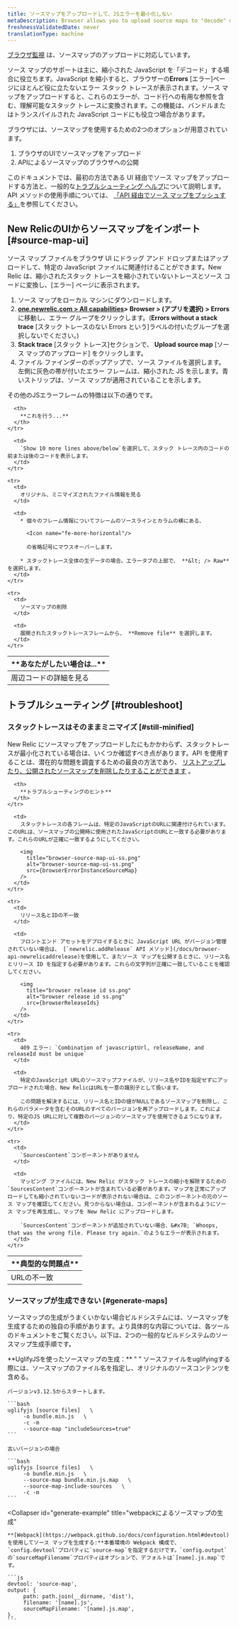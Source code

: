 ```yaml
---
title: ソースマップをアップロードして、JSエラーを最小化しない
metaDescription: Browser allows you to upload source maps to "decode" minified JavaScript; this allows you to understand your error stack traces in the browser UI.
freshnessValidatedDate: never
translationType: machine
---
```




[ブラウザ監視](/docs/browser/new-relic-browser/getting-started/introduction-new-relic-browser) は、ソースマップのアップロードに対応しています。

ソース マップのサポートは主に、縮小された JavaScript を「デコード」する場合に役立ちます。JavaScript を縮小すると、ブラウザーの**Errors** \[エラー]ページにほとんど役に立たないエラー スタック トレースが表示されます。ソース マップをアップロードすると、これらのエラーが、コード行への有用な参照を含む、理解可能なスタック トレースに変換されます。この機能は、バンドルまたはトランスパイルされた JavaScript コードにも役立つ場合があります。

ブラウザには、ソースマップを使用するための2つのオプションが用意されています。

1. ブラウザのUIでソースマップをアップロード
2. APIによるソースマップのブラウザへの公開

このドキュメントでは、最初の方法である UI 経由でソース マップをアップロードする方法と、一般的な[トラブルシューティング ヘルプ](#troubleshoot)について説明します。API メソッドの使用手順については、 [「API 経由でソース マップをプッシュする」](/docs/browser/new-relic-browser/browser-pro-features/upload-source-maps-api/)を参照してください。

## New RelicのUIからソースマップをインポート [#source-map-ui]

ソース マップ ファイルをブラウザ UI にドラッグ アンド ドロップまたはアップロードして、特定の JavaScript ファイルに関連付けることができます。New Relic は、縮小されたスタック トレースを縮小されていないトレースとソース コードに変換し、\[エラー] ページに表示されます。

1. ソース マップをローカル マシンにダウンロードします。
2. **[one.newrelic.com > All capabilities](https://one.newrelic.com/all-capabilities)> Browser > (アプリを選択) > Errors**に移動し、エラー グループをクリックします。(**Errors without a stack trace** \[スタック トレースのない Errors という]ラベルの付いたグループを選択しないでください。)
3. **Stack trace** \[スタック トレース]セクションで、 **Upload source map** \[ソース マップのアップロード] をクリックします。
4. ファイル ファインダーのポップアップで、ソース ファイルを選択します。左側に灰色の帯が付いたエラー フレームは、縮小された JS を示します。青いストリップは、ソース マップが適用されていることを示します。

その他のJSエラーフレームの特徴は以下の通りです。

<table>
  <thead>
    <tr>
      <th style={{ width: "200px" }}>
        **あなたがしたい場合は...**
      </th>

      <th>
        **これを行う...**
      </th>
    </tr>
  </thead>

  <tbody>
    <tr>
      <td>
        周辺コードの詳細を見る
      </td>

      <td>
        `Show 10 more lines above/below`を選択して、スタック トレース内のコードの前または後のコードを表示します。
      </td>
    </tr>

    <tr>
      <td>
        オリジナル、ミニマイズされたファイル情報を見る
      </td>

      <td>
        * 個々のフレーム情報についてフレームのソースラインとカラムの横にある、

          <Icon name="fe-more-horizontal"/>

          の省略記号にマウスオーバーします。

        * スタックトレース全体の生データの場合。エラータブの上部で、 **&lt; /> Raw** を選択します。
      </td>
    </tr>

    <tr>
      <td>
        ソースマップの削除
      </td>

      <td>
        展開されたスタックトレースフレームから、 **Remove file** を選択します。
      </td>
    </tr>
  </tbody>
</table>

## トラブルシューティング [#troubleshoot]

### スタックトレースはそのままミニマイズ [#still-minified]

New Relic にソースマップをアップロードしたにもかかわらず、スタックトレースが最小化されている場合は、いくつか確認すべき点があります。API を使用することは、潜在的な問題を調査するための最良の方法であり、 [リストアップしたり、公開されたソースマップを削除したりすることができます](/docs/push-source-maps-api#publish) 。

<table>
  <thead>
    <tr>
      <th style={{ width: "200px" }}>
        **典型的な問題点**
      </th>

      <th>
        **トラブルシューティングのヒント**
      </th>
    </tr>
  </thead>

  <tbody>
    <tr>
      <td>
        URLの不一致
      </td>

      <td>
        スタックトレースの各フレームは、特定のJavaScriptのURLに関連付けられています。このURLは、ソースマップの公開時に使用されたJavaScriptのURLと一致する必要があります。これらのURLが正確に一致するようにしてください。

        <img
          title="browser-source-map-ui-ss.png"
          alt="browser-source-map-ui-ss.png"
          src={browserErrorInstanceSourceMap}
        />
      </td>
    </tr>

    <tr>
      <td>
        リリース名とIDの不一致
      </td>

      <td>
        フロントエンド アセットをデプロイするときに JavaScript URL がバージョン管理されていない場合は、 [`newrelic.addRelease` API メソッド](/docs/browser-api-newrelicaddrelease)を使用して、またソース マップを公開するときに、リリース名とリリース ID を指定する必要があります。これらの文字列が正確に一致していることを確認してください。

        <img
          title="browser release id ss.png"
          alt="browser release id ss.png"
          src={browserReleaseIds}
        />
      </td>
    </tr>

    <tr>
      <td>
        409 エラー: `Combination of javascriptUrl, releaseName, and releaseId must be unique`
      </td>

      <td>
        特定のJavaScript URLのソースマップファイルが、リリース名やIDを指定せずにアップロードされた場合、New RelicはURLを一意の識別子として扱います。

        この問題を解決するには、リリース名とIDの値がNULLであるソースマップを削除し、これらのパラメータを含むそのURLのすべてのバージョンを再アップロードします。これにより、特定のJS URLに対して複数のバージョンのソースマップを使用できるようになります。
      </td>
    </tr>

    <tr>
      <td>
        `SourcesContent`コンポーネントがありません
      </td>

      <td>
        マッピング ファイルには、New Relic がスタック トレースの縮小を解除するための`SourcesContent`コンポーネントが含まれている必要があります。マップを正常にアップロードしても縮小されていないコードが表示されない場合は、このコンポーネントの元のソース マップを確認してください。見つからない場合は、コンポーネントが含まれるようにソース マップを再生成し、マップを New Relic にアップロードします。

        `SourcesContent`コンポーネントが追加されていない場合、&#x7B; `Whoops, that was the wrong file. Please try again.`のようなエラーが表示されます。
      </td>
    </tr>
  </tbody>
</table>

### ソースマップが生成できない [#generate-maps]

ソースマップの生成がうまくいかない場合ビルドシステムには、ソースマップを生成するための独自の手順があります。より具体的な内容については、各ツールのドキュメントをご覧ください。以下は、2つの一般的なビルドシステムのソースマップ生成手順です。

<CollapserGroup>
  <Collapser
    id="generate-example"
    title="UglifyJSによるソースマップの生成"
  >
    **UglifyJSを使ったソースマップの生成：** " " ソースファイルをuglifyingする際には、ソースマップのファイル名を指定し、オリジナルのソースコンテンツを含める。

    バージョンv3.12.5からスタートします。

    ```bash
    uglifyjs [source files]   \ 
         -o bundle.min.js   \ 
         -c -m
         --source-map "includeSources=true"
    ```

    古いバージョンの場合

    ```bash
    uglifyjs [source files]   \ 
         -o bundle.min.js   \ 
         --source-map bundle.min.js.map   \ 
         --source-map-include-sources   \ 
         -c -m
    ```
  </Collapser>

  <Collapser
    id="generate-example"
    title="webpackによるソースマップの生成"
  >
    **[Webpack](https://webpack.github.io/docs/configuration.html#devtool)を使用してソース マップを生成する:**本番環境の Webpack 構成で、 `config.devtool`プロパティに`source-map`を指定するだけです。`config.output`の`sourceMapFilename`プロパティはオプションで、デフォルトは`[name].js.map`です。

    ```js
    devtool: 'source-map', 
    output: { 
         path: path.join(__dirname, 'dist'), 
         filename: '[name].js', 
         sourceMapFilename: '[name].js.map', 
    },
    ```
  </Collapser>
</CollapserGroup>